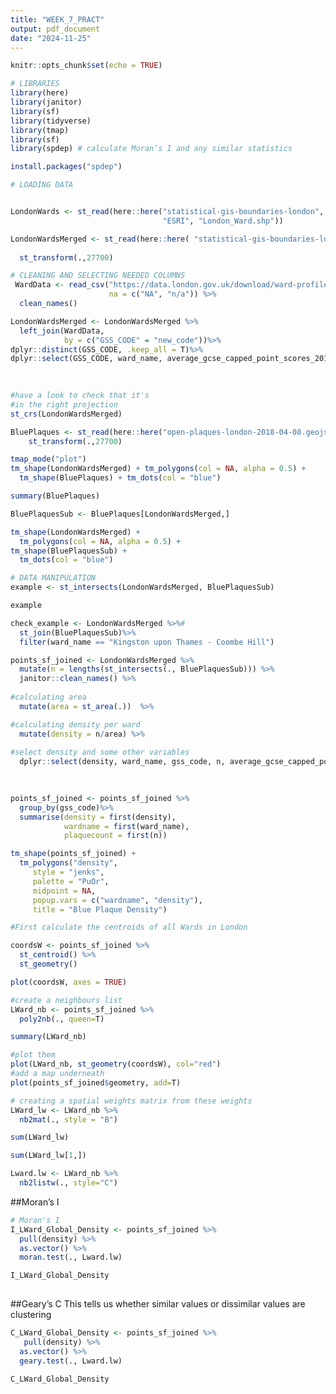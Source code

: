 ```yaml
---
title: "WEEK_7_PRACT"
output: pdf_document
date: "2024-11-25"
---
```


```r
knitr::opts_chunk$set(echo = TRUE)
```

```r
# LIBRARIES
library(here)
library(janitor)
library(sf)
library(tidyverse)
library(tmap)
library(sf)
library(spdep) # calculate Moran’s I and any similar statistics


```

```r
install.packages("spdep")
```

```r
# LOADING DATA


LondonWards <- st_read(here::here("statistical-gis-boundaries-london",
                                  "ESRI", "London_Ward.shp"))

LondonWardsMerged <- st_read(here::here( "statistical-gis-boundaries-london", "ESRI", "London_Ward_CityMerged.shp")) %>%
  
  st_transform(.,27700)

```


```r
# CLEANING AND SELECTING NEEDED COLUMNS
 WardData <- read_csv("https://data.london.gov.uk/download/ward-profiles-and-atlas/772d2d64-e8c6-46cb-86f9-e52b4c7851bc/ward-profiles-excel-version.csv", locale = locale(encoding = "latin1"),
                      na = c("NA", "n/a")) %>%
  clean_names()

LondonWardsMerged <- LondonWardsMerged %>%
  left_join(WardData,
            by = c("GSS_CODE" = "new_code"))%>%
dplyr::distinct(GSS_CODE, .keep_all = T)%>%
dplyr::select(GSS_CODE, ward_name, average_gcse_capped_point_scores_2014)
  
  
```

```r
#have a look to check that it's 
#in the right projection
st_crs(LondonWardsMerged)


```

```r
BluePlaques <- st_read(here::here("open-plaques-london-2018-04-08.geojson")) %>%
    st_transform(.,27700)


```

```r
tmap_mode("plot")
tm_shape(LondonWardsMerged) + tm_polygons(col = NA, alpha = 0.5) +
  tm_shape(BluePlaques) + tm_dots(col = "blue")


```

```r
summary(BluePlaques)
```

```r
BluePlaquesSub <- BluePlaques[LondonWardsMerged,]

tm_shape(LondonWardsMerged) +
  tm_polygons(col = NA, alpha = 0.5) +
tm_shape(BluePlaquesSub) +
  tm_dots(col = "blue")
```

```r
# DATA MANIPULATION
example <- st_intersects(LondonWardsMerged, BluePlaquesSub)

example
```

```r
check_example <- LondonWardsMerged %>%#
  st_join(BluePlaquesSub)%>%
  filter(ward_name == "Kingston upon Thames - Coombe Hill")

```

```r
points_sf_joined <- LondonWardsMerged %>%
  mutate(n = lengths(st_intersects(., BluePlaquesSub))) %>%
  janitor::clean_names() %>%
  
#calculating area
  mutate(area = st_area(.))  %>%

#calculating density per ward
  mutate(density = n/area) %>%
  
#select density and some other variables
  dplyr::select(density, ward_name, gss_code, n, average_gcse_capped_point_scores_2014)
  
  
```

```r
points_sf_joined <- points_sf_joined %>%
  group_by(gss_code)%>%
  summarise(density = first(density),
            wardname = first(ward_name),
            plaquecount = first(n))

tm_shape(points_sf_joined) + 
  tm_polygons("density", 
     style = "jenks",
     palette = "PuOr",
     midpoint = NA,
     popup.vars = c("wardname", "density"),
     title = "Blue Plaque Density")
```

```r
#First calculate the centroids of all Wards in London

coordsW <- points_sf_joined %>%
  st_centroid() %>%
  st_geometry()

plot(coordsW, axes = TRUE)

```

```r
#create a neighbours list
LWard_nb <- points_sf_joined %>%
  poly2nb(., queen=T)

summary(LWard_nb)

```


```r
#plot them
plot(LWard_nb, st_geometry(coordsW), col="red")
#add a map underneath
plot(points_sf_joined$geometry, add=T)
```

```r
# creating a spatial weights matrix from these weights
LWard_lw <- LWard_nb %>%
  nb2mat(., style = "B")

sum(LWard_lw)

```

```r
sum(LWard_lw[1,])
```
```r
Lward.lw <- LWard_nb %>%
  nb2listw(., style="C")
```

##Moran's I

```r
# Moran's I
I_LWard_Global_Density <- points_sf_joined %>%
  pull(density) %>%
  as.vector() %>%
  moran.test(., Lward.lw)

I_LWard_Global_Density
  
```


##Geary's C 
This tells us whether similar values or dissimilar values are clustering

```r
C_LWard_Global_Density <- points_sf_joined %>%
   pull(density) %>%
  as.vector() %>%
  geary.test(., Lward.lw)
  
C_LWard_Global_Density 
```














